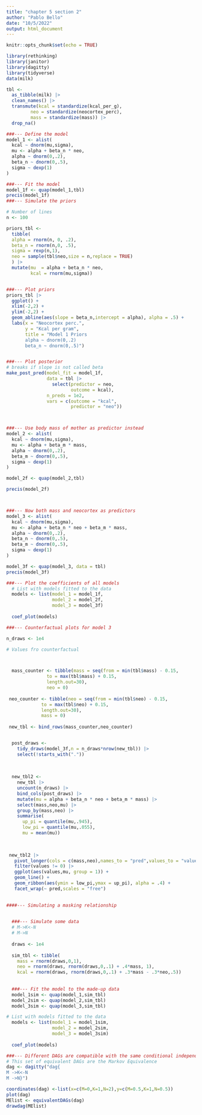 ```yaml
---
title: "chapter 5 section 2"
author: "Pablo Bello"
date: "10/5/2022"
output: html_document
---
```


```r
knitr::opts_chunk$set(echo = TRUE)
```

```r
library(rethinking)
library(janitor)
library(dagitty)
library(tidyverse)
data(milk)
```

```r
tbl <- 
  as_tibble(milk) |> 
  clean_names() |> 
  transmute(kcal = standardize(kcal_per_g),
         neo = standardize(neocortex_perc),
         mass = standardize(mass)) |> 
  drop_na()

```



```r

###--- Define the model 
model_1 <- alist(
  kcal ~ dnorm(mu,sigma),
  mu <- alpha + beta_n * neo,
  alpha ~ dnorm(0,.2),
  beta_n ~ dnorm(0,.5), 
  sigma ~ dexp(1)
)

###--- Fit the model
model_1f <- quap(model_1,tbl)
precis(model_1f)
###--- Simulate the priors

# Number of lines
n <- 100

priors_tbl <-
  tibble(
  alpha = rnorm(n, 0, .2),
  beta_n = rnorm(n,0, .5),
  sigma = rexp(n,1),
  neo = sample(tbl$neo,size = n,replace = TRUE)
  ) |>
  mutate(mu  = alpha + beta_n * neo,
         kcal = rnorm(mu,sigma))


###--- Plot priors
priors_tbl |> 
  ggplot() +
  xlim(-2,2) +
  ylim(-2,2) +
  geom_abline(aes(slope = beta_n,intercept = alpha), alpha = .5) +
  labs(x = "Neocortex perc.",
       y = "Kcal per gram",
       title = "Model 1 Priors 
       alpha ~ dnorm(0,.2) 
       beta_n ~ dnorm(0,.5)")


###--- Plot posterior
# breaks if slope is not called beta
make_post_pred(model_fit = model_1f,
               data = tbl |>
                 select(predictor = neo,
                        outcome = kcal),
               n_preds = 1e2,
               vars = c(outcome = "kcal",
                        predictor = "neo"))



###--- Use body mass of mother as predictor instead
model_2 <- alist(
  kcal ~ dnorm(mu,sigma),
  mu <- alpha + beta_m * mass,
  alpha ~ dnorm(0,.2),
  beta_m ~ dnorm(0,.5), 
  sigma ~ dexp(1)
)

model_2f <- quap(model_2,tbl)

precis(model_2f)



###--- Now both mass and neocortex as predictors
model_3 <- alist(
  kcal ~ dnorm(mu,sigma),
  mu <- alpha + beta_n * neo + beta_m * mass,
  alpha ~ dnorm(0,.2),
  beta_n ~ dnorm(0,.5), 
  beta_m ~ dnorm(0,.5),
  sigma ~ dexp(1)
)

model_3f <- quap(model_3, data = tbl)
precis(model_3f)

###--- Plot the coefficients of all models
  # List with models fitted to the data
  models <- list(model_1 = model_1f, 
                 model_2 = model_2f,
                 model_3 = model_3f)
  
  coef_plot(models)
```




```r
###--- Counterfactual plots for model 3

n_draws <- 1e4

# Values fro counterfactual



  mass_counter <- tibble(mass = seq(from = min(tbl$mass) - 0.15,
               to = max(tbl$mass) + 0.15,
               length.out=30),
               neo = 0) 
  
 neo_counter <- tibble(neo = seq(from = min(tbl$neo) - 0.15,
             to = max(tbl$neo) + 0.15,
             length.out=30),
             mass = 0)
 
 new_tbl <- bind_rows(mass_counter,neo_counter)


  post_draws <- 
    tidy_draws(model_3f,n = n_draws*nrow(new_tbl)) |> 
    select(!starts_with("."))
  
  
  
  new_tbl2 <- 
    new_tbl |>
    uncount(n_draws) |> 
    bind_cols(post_draws) |> 
    mutate(mu = alpha + beta_n * neo + beta_m * mass) |> 
    select(mass,neo,mu) |> 
    group_by(mass,neo) |> 
    summarise(
      up_pi = quantile(mu,.945),
      low_pi = quantile(mu,.055),
      mu = mean(mu)) 
           
  

 new_tbl2 |> 
   pivot_longer(cols = c(mass,neo),names_to = "pred",values_to = "values") |> 
   filter(values != 0) |> 
   ggplot(aes(values,mu, group = 1)) +
   geom_line() +
   geom_ribbon(aes(ymin = low_pi,ymax = up_pi), alpha = .4) +
   facet_wrap(~ pred,scales = "free")
 


```


```r
####--- Simulating a masking relationship 

  
  ###--- Simulate some data
  # M->K<-N
  # M->N
  
  draws <- 1e4
  
  sim_tbl <- tibble(
    mass = rnorm(draws,0,1),
    neo = rnorm(draws, rnorm(draws,0,.1) + .4*mass, 1),
    kcal = rnorm(draws, rnorm(draws,0,.1) + .3*mass - .3*neo,.5))
  
  
  ###--- Fit the model to the made-up data
  model_1sim <- quap(model_1,sim_tbl)
  model_2sim <- quap(model_2,sim_tbl)
  model_3sim <- quap(model_3,sim_tbl)

# List with models fitted to the data
  models <- list(model_1 = model_1sim, 
                 model_2 = model_2sim,
                 model_3 = model_3sim)
  
  coef_plot(models)


```


```r
###--- Different DAGs are compatible with the same conditional independencies
# This set of equivalent DAGs are the Markov Equivalence
dag <- dagitty("dag{
M ->K<-N
M ->N}")

coordinates(dag) <-list(x=c(M=0,K=1,N=2),y=c(M=0.5,K=1,N=0.5))
plot(dag)
MElist <- equivalentDAGs(dag)
drawdag(MElist)
```

